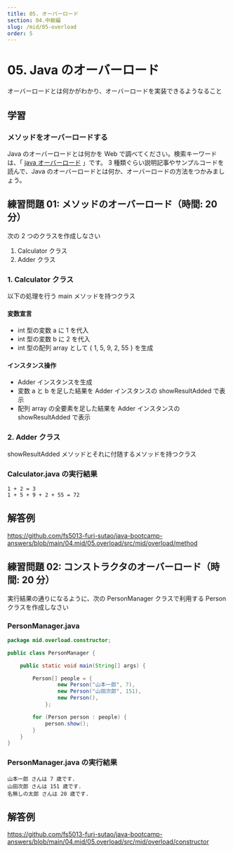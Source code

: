 ```yaml
---
title: 05. オーバーロード
section: 04.中級編
slug: /mid/05-overload
order: 5
---
```


# 05. Java のオーバーロード

<p class="goal">
  オーバーロードとは何かがわかり、オーバーロードを実装できるようなること
</p>

## 学習

### メソッドをオーバーロードする

Java のオーバーロードとは何かを Web で調べてください。検索キーワードは、「 [java オーバーロード](https://www.google.com/search?q=java+オーバーロード) 」です。
3 種類ぐらい説明記事やサンプルコードを読んで、Java のオーバーロードとは何か、オーバーロードの方法をつかみましょう。

## 練習問題 01: メソッドのオーバーロード（時間: 20 分）

次の 2 つのクラスを作成しなさい

1. Calculator クラス
2. Adder クラス

### 1. Calculator クラス

以下の処理を行う main メソッドを持つクラス

#### 変数宣言

- int 型の変数 a に 1 を代入
- int 型の変数 b に 2 を代入
- int 型の配列 array として { 1, 5, 9, 2, 55 } を生成

#### インスタンス操作

- Adder インスタンスを生成
- 変数 a と b を足した結果を Adder インスタンスの showResultAdded で表示
- 配列 array の全要素を足した結果を Adder インスタンスの showResultAdded で表示

### 2. Adder クラス

showResultAdded メソッドとそれに付随するメソッドを持つクラス

### Calculator.java の実行結果

```console
1 + 2 = 3
1 + 5 + 9 + 2 + 55 = 72
```

## 解答例

https://github.com/fs5013-furi-sutao/java-bootcamp-answers/blob/main/04.mid/05.overload/src/mid/overload/method

## 練習問題 02: コンストラクタのオーバーロード（時間: 20 分）

実行結果の通りになるように、次の PersonManager クラスで利用する Person クラスを作成しなさい

### PersonManager.java

```java
package mid.overload.constructor;

public class PersonManager {

    public static void main(String[] args) {

        Person[] people = {
                new Person("山本一郎", 7),
                new Person("山田次郎", 151),
                new Person(),
            };

        for (Person person : people) {
            person.show();
        }
    }
}
```

### PersonManager.java の実行結果

```console
山本一郎 さんは 7 歳です.
山田次郎 さんは 151 歳です.
名無しの太郎 さんは 20 歳です.
```

## 解答例

https://github.com/fs5013-furi-sutao/java-bootcamp-answers/blob/main/04.mid/05.overload/src/mid/overload/constructor
